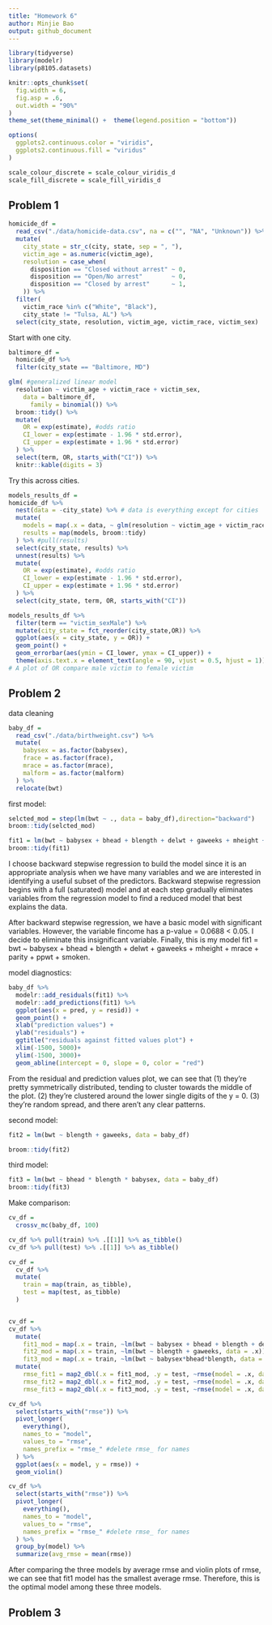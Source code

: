 ```yaml
---
title: "Homework 6"
author: Minjie Bao
output: github_document
---
```


```r
library(tidyverse)
library(modelr)
library(p8105.datasets)

knitr::opts_chunk$set(
  fig.width = 6,
  fig.asp = .6,
  out.width = "90%"
)
theme_set(theme_minimal() +  theme(legend.position = "bottom"))

options(
  ggplots2.continuous.color = "viridis",
  ggplots2.continuous.fill = "viridus"
)

scale_colour_discrete = scale_colour_viridis_d
scale_fill_discrete = scale_fill_viridis_d
```

## Problem 1
```r
homicide_df = 
  read_csv("./data/homicide-data.csv", na = c("", "NA", "Unknown")) %>% 
  mutate(
    city_state = str_c(city, state, sep = ", "),
    victim_age = as.numeric(victim_age),
    resolution = case_when(
      disposition == "Closed without arrest" ~ 0,
      disposition == "Open/No arrest"        ~ 0,
      disposition == "Closed by arrest"      ~ 1,
    )) %>% 
  filter(
    victim_race %in% c("White", "Black"),
    city_state != "Tulsa, AL") %>% 
  select(city_state, resolution, victim_age, victim_race, victim_sex)
```


Start with one city.
```r
baltimore_df =
  homicide_df %>% 
  filter(city_state == "Baltimore, MD")

glm( #generalized linear model
  resolution ~ victim_age + victim_race + victim_sex, 
    data = baltimore_df,
      family = binomial()) %>% 
  broom::tidy() %>% 
  mutate(
    OR = exp(estimate), #odds ratio
    CI_lower = exp(estimate - 1.96 * std.error),
    CI_upper = exp(estimate + 1.96 * std.error)
  ) %>% 
  select(term, OR, starts_with("CI")) %>% 
  knitr::kable(digits = 3)
```


Try this across cities.
```r
models_results_df =
homicide_df %>% 
  nest(data = -city_state) %>% # data is everything except for cities
  mutate(
    models = map(.x = data, ~ glm(resolution ~ victim_age + victim_race + victim_sex, data = .x, family = binomial())),
    results = map(models, broom::tidy)
  ) %>% #pull(results)
  select(city_state, results) %>% 
  unnest(results) %>% 
  mutate(
    OR = exp(estimate), #odds ratio
    CI_lower = exp(estimate - 1.96 * std.error),
    CI_upper = exp(estimate + 1.96 * std.error)
  ) %>% 
  select(city_state, term, OR, starts_with("CI"))
```


```r
models_results_df %>% 
  filter(term == "victim_sexMale") %>% 
  mutate(city_state = fct_reorder(city_state,OR)) %>% 
  ggplot(aes(x = city_state, y = OR)) +
  geom_point() +
  geom_errorbar(aes(ymin = CI_lower, ymax = CI_upper)) +
  theme(axis.text.x = element_text(angle = 90, vjust = 0.5, hjust = 1))
# A plot of OR compare male victim to female victim 
```


## Problem 2

data cleaning
```r
baby_df = 
  read_csv("./data/birthweight.csv") %>% 
  mutate(
    babysex = as.factor(babysex),
    frace = as.factor(frace),
    mrace = as.factor(mrace),
    malform = as.factor(malform)
  ) %>%
  relocate(bwt)
```

first model:
```r
selcted_mod = step(lm(bwt ~ ., data = baby_df),direction="backward") 
broom::tidy(selcted_mod)

fit1 = lm(bwt ~ babysex + bhead + blength + delwt + gaweeks + mheight + mrace + parity + ppwt + smoken, data = baby_df)
broom::tidy(fit1)
```

I choose backward stepwise regression to build the model since it is an appropriate analysis when we have many variables and we are interested in identifying a useful subset of the predictors. Backward stepwise regression begins with a full (saturated) model and at each step gradually eliminates variables from the regression model to find a reduced model that best explains the data.


After backward stepwise regression, we have a basic model with significant variables. However, the variable fincome has a p-value = 0.0688 < 0.05. I decide to eliminate this insignificant variable. Finally, this is my model fit1 = bwt ~ babysex + bhead + blength + delwt + gaweeks + mheight + mrace + parity + ppwt + smoken. 


model diagnostics:
```r
baby_df %>% 
  modelr::add_residuals(fit1) %>% 
  modelr::add_predictions(fit1) %>% 
  ggplot(aes(x = pred, y = resid)) + 
  geom_point() +
  xlab("prediction values") +
  ylab("residuals") +
  ggtitle("residuals against fitted values plot") +
  xlim(-1500, 5000)+
  ylim(-1500, 3000)+
  geom_abline(intercept = 0, slope = 0, color = "red")
```
From the residual and prediction values plot, we can see that
(1) they’re pretty symmetrically distributed, tending to cluster towards the middle of the plot.
(2) they’re clustered around the lower single digits of the y = 0.
(3) they're random spread, and there aren’t any clear patterns.


second model:
```r
fit2 = lm(bwt ~ blength + gaweeks, data = baby_df)

broom::tidy(fit2)
```

third model:
```r
fit3 = lm(bwt ~ bhead * blength * babysex, data = baby_df)
broom::tidy(fit3)
```

Make comparison:
```r
cv_df = 
  crossv_mc(baby_df, 100)

cv_df %>% pull(train) %>% .[[1]] %>% as_tibble()
cv_df %>% pull(test) %>% .[[1]] %>% as_tibble()

cv_df =
  cv_df %>% 
  mutate(
    train = map(train, as_tibble),
    test = map(test, as_tibble)
  )


cv_df = 
cv_df %>% 
  mutate(
    fit1_mod = map(.x = train, ~lm(bwt ~ babysex + bhead + blength + delwt + gaweeks + mheight + mrace + parity + ppwt + smoken, data = .x)),
    fit2_mod = map(.x = train, ~lm(bwt ~ blength + gaweeks, data = .x)),
    fit3_mod = map(.x = train, ~lm(bwt ~ babysex*bhead*blength, data = .x))) %>% 
  mutate(
    rmse_fit1 = map2_dbl(.x = fit1_mod, .y = test, ~rmse(model = .x, data = .y)),
    rmse_fit2 = map2_dbl(.x = fit2_mod, .y = test, ~rmse(model = .x, data = .y)),
    rmse_fit3 = map2_dbl(.x = fit3_mod, .y = test, ~rmse(model = .x, data = .y)))
```


```r
cv_df %>% 
  select(starts_with("rmse")) %>% 
  pivot_longer(
    everything(),
    names_to = "model",
    values_to = "rmse",
    names_prefix = "rmse_" #delete rmse_ for names
  ) %>% 
  ggplot(aes(x = model, y = rmse)) +
  geom_violin()
```

```r
cv_df %>% 
  select(starts_with("rmse")) %>% 
  pivot_longer(
    everything(),
    names_to = "model",
    values_to = "rmse",
    names_prefix = "rmse_" #delete rmse_ for names
  ) %>% 
  group_by(model) %>% 
  summarize(avg_rmse = mean(rmse))
```

After comparing the three models by average rmse and violin plots of rmse, we can see that fit1 model has the smallest average rmse. Therefore, this is the optimal model among these three models.


## Problem 3
